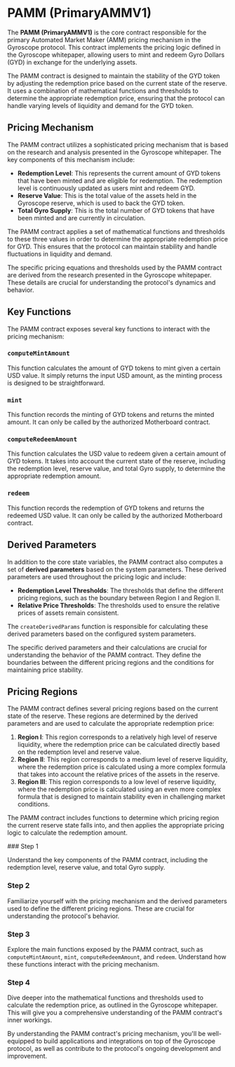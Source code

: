 
# PAMM (PrimaryAMMV1)

The **PAMM (PrimaryAMMV1)** is the core contract responsible for the primary Automated Market Maker (AMM) pricing mechanism in the Gyroscope protocol. This contract implements the pricing logic defined in the Gyroscope whitepaper, allowing users to mint and redeem Gyro Dollars (GYD) in exchange for the underlying assets.

The PAMM contract is designed to maintain the stability of the GYD token by adjusting the redemption price based on the current state of the reserve. It uses a combination of mathematical functions and thresholds to determine the appropriate redemption price, ensuring that the protocol can handle varying levels of liquidity and demand for the GYD token.

## Pricing Mechanism

The PAMM contract utilizes a sophisticated pricing mechanism that is based on the research and analysis presented in the Gyroscope whitepaper. The key components of this mechanism include:

- **Redemption Level**: This represents the current amount of GYD tokens that have been minted and are eligible for redemption. The redemption level is continuously updated as users mint and redeem GYD.
- **Reserve Value**: This is the total value of the assets held in the Gyroscope reserve, which is used to back the GYD token.
- **Total Gyro Supply**: This is the total number of GYD tokens that have been minted and are currently in circulation.

The PAMM contract applies a set of mathematical functions and thresholds to these three values in order to determine the appropriate redemption price for GYD. This ensures that the protocol can maintain stability and handle fluctuations in liquidity and demand.

<Callout type="info">
The specific pricing equations and thresholds used by the PAMM contract are derived from the research presented in the Gyroscope whitepaper. These details are crucial for understanding the protocol's dynamics and behavior.
</Callout>

## Key Functions

The PAMM contract exposes several key functions to interact with the pricing mechanism:

### `computeMintAmount`
This function calculates the amount of GYD tokens to mint given a certain USD value. It simply returns the input USD amount, as the minting process is designed to be straightforward.

### `mint`
This function records the minting of GYD tokens and returns the minted amount. It can only be called by the authorized Motherboard contract.

### `computeRedeemAmount`
This function calculates the USD value to redeem given a certain amount of GYD tokens. It takes into account the current state of the reserve, including the redemption level, reserve value, and total Gyro supply, to determine the appropriate redemption amount.

### `redeem`
This function records the redemption of GYD tokens and returns the redeemed USD value. It can only be called by the authorized Motherboard contract.

## Derived Parameters

In addition to the core state variables, the PAMM contract also computes a set of **derived parameters** based on the system parameters. These derived parameters are used throughout the pricing logic and include:

- **Redemption Level Thresholds**: The thresholds that define the different pricing regions, such as the boundary between Region I and Region II.
- **Relative Price Thresholds**: The thresholds used to ensure the relative prices of assets remain consistent.

The `createDerivedParams` function is responsible for calculating these derived parameters based on the configured system parameters.

<Callout type="info">
The specific derived parameters and their calculations are crucial for understanding the behavior of the PAMM contract. They define the boundaries between the different pricing regions and the conditions for maintaining price stability.
</Callout>

## Pricing Regions

The PAMM contract defines several pricing regions based on the current state of the reserve. These regions are determined by the derived parameters and are used to calculate the appropriate redemption price:

1. **Region I**: This region corresponds to a relatively high level of reserve liquidity, where the redemption price can be calculated directly based on the redemption level and reserve value.
2. **Region II**: This region corresponds to a medium level of reserve liquidity, where the redemption price is calculated using a more complex formula that takes into account the relative prices of the assets in the reserve.
3. **Region III**: This region corresponds to a low level of reserve liquidity, where the redemption price is calculated using an even more complex formula that is designed to maintain stability even in challenging market conditions.

The PAMM contract includes functions to determine which pricing region the current reserve state falls into, and then applies the appropriate pricing logic to calculate the redemption amount.

<Steps>
### Step 1

Understand the key components of the PAMM contract, including the redemption level, reserve value, and total Gyro supply.

### Step 2

Familiarize yourself with the pricing mechanism and the derived parameters used to define the different pricing regions. These are crucial for understanding the protocol's behavior.

### Step 3

Explore the main functions exposed by the PAMM contract, such as `computeMintAmount`, `mint`, `computeRedeemAmount`, and `redeem`. Understand how these functions interact with the pricing mechanism.

### Step 4

Dive deeper into the mathematical functions and thresholds used to calculate the redemption price, as outlined in the Gyroscope whitepaper. This will give you a comprehensive understanding of the PAMM contract's inner workings.
</Steps>

By understanding the PAMM contract's pricing mechanism, you'll be well-equipped to build applications and integrations on top of the Gyroscope protocol, as well as contribute to the protocol's ongoing development and improvement.